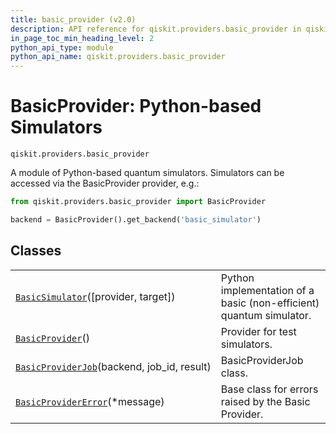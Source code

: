 ```yaml
---
title: basic_provider (v2.0)
description: API reference for qiskit.providers.basic_provider in qiskit v2.0
in_page_toc_min_heading_level: 2
python_api_type: module
python_api_name: qiskit.providers.basic_provider
---
```


<span id="module-qiskit.providers.basic_provider" />

<span id="qiskit-providers-basicprovider" />

<span id="basicprovider-python-based-simulators-qiskit-providers-basic-provider" />

# BasicProvider: Python-based Simulators

`qiskit.providers.basic_provider`

A module of Python-based quantum simulators. Simulators can be accessed via the BasicProvider provider, e.g.:

```python
from qiskit.providers.basic_provider import BasicProvider

backend = BasicProvider().get_backend('basic_simulator')
```

## Classes

|                                                                                                                                                     |                                                                     |
| --------------------------------------------------------------------------------------------------------------------------------------------------- | ------------------------------------------------------------------- |
| [`BasicSimulator`](qiskit.providers.basic_provider.BasicSimulator "qiskit.providers.basic_provider.BasicSimulator")(\[provider, target])            | Python implementation of a basic (non-efficient) quantum simulator. |
| [`BasicProvider`](qiskit.providers.basic_provider.BasicProvider "qiskit.providers.basic_provider.BasicProvider")()                                  | Provider for test simulators.                                       |
| [`BasicProviderJob`](qiskit.providers.basic_provider.BasicProviderJob "qiskit.providers.basic_provider.BasicProviderJob")(backend, job\_id, result) | BasicProviderJob class.                                             |
| [`BasicProviderError`](qiskit.providers.basic_provider.BasicProviderError "qiskit.providers.basic_provider.BasicProviderError")(\*message)          | Base class for errors raised by the Basic Provider.                 |

